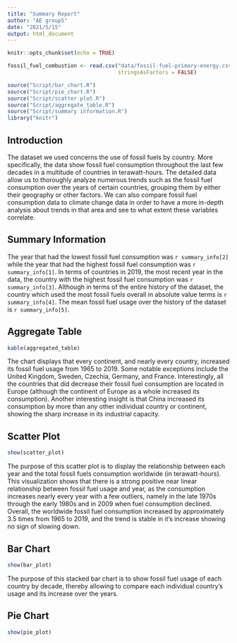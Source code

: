 ```yaml
---
title: "Summary Report"
author: "AE group5"
date: "2021/5/15"
output: html_document
---
```


```r
knitr::opts_chunk$set(echo = TRUE)
```

```r
fossil_fuel_combustion <- read.csv("data/fossil-fuel-primary-energy.csv",
                                   stringsAsFactors = FALSE)
```

```r
source("Script/bar_chart.R")
source("Script/pie_chart.R")
source("Script/scatter plot.R")
source("Script/aggregate_table.R")
source("Script/summary information.R")
library("knitr")

```

## Introduction

The dataset we used concerns the use of fossil fuels by country. More specifically, the data show fossil fuel consumption throughout the last few decades in a multitude of countries in terawatt-hours. The detailed data allow us to thoroughly analyze numerous trends such as the fossil fuel consumption over the years of certain countries, grouping them by either their geography or other factors. We can also compare fossil fuel consumption data to climate change data in order to have a more in-depth analysis about trends in that area and see to what extent these variables correlate.

## Summary Information

The year that had the lowest fossil fuel consumption was `r summary_info[2]` while the year that had the highest fossil fuel consumption was `r summary_info[1]`. In terms of countries in 2019, the most recent year in the data, the country with the highest fossil fuel consumption was `r summary_info[3]`. Although in terms of the entire history of the dataset, the country which used the most fossil fuels overall in absolute value terms is `r summary_info[4]`. The mean fossil fuel usage over the history of the dataset is `r summary_info[5]`.

## Aggregate Table

```r
kable(aggregated_table)
```

The chart displays that every continent, and nearly every country, increased its fossil fuel usage from 1965 to 2019. Some notable exceptions include the United Kingdom, Sweden, Czechia, Germany, and France. Interestingly, all the countries that did decrease their fossil fuel consumption are located in Europe (although the continent of Europe as a whole increased its consumption). Another interesting insight is that China increased its consumption by more than any other individual country or continent, showing the sharp increase in its industrial capacity.

## Scatter Plot

```r
show(scatter_plot)
```

The purpose of this scatter plot is to display the relationship between each year and the total fossil fuels consumption worldwide (in terawatt-hours). This visualization shows that there is a strong positive near linear relationship between fossil fuel usage and year, as the consumption increases nearly every year with a few outliers, namely in the late 1970s through the early 1980s and in 2009 when fuel consumption declined. Overall, the worldwide fossil fuel consumption increased by approximately 3.5 times from 1965 to 2019, and the trend is stable in it's increase showing no sign of slowing down.

## Bar Chart

```r
show(bar_plot)
```

The purpose of this stacked bar chart is to show fossil fuel usage of each country by decade, thereby allowing to compare each individual country's usage and its increase over the years.


## Pie Chart

```r
show(pie_plot)
```